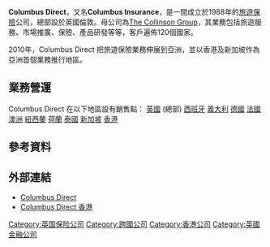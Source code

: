 {{unreferenced|time=2013-11-16T16:01:44+00:00}}
{{notchinesetitle|time=2011-08-03T08:19:47+00:00}}
{{Infobox Company |
company_name = Columbus Direct Ltd. |
company_logo = [[File:Columbus_logo.jpg|]]|
company_type = [[有限公司|有限公司]]|
company_slogan =  |
foundation =  |
location = {{GBR}}[[倫敦|倫敦]] |
key_people = |
industry = [[保險|保險]]|
sales =  |
profit =  |
asset =  |
revenue = |
market_value =  |
num_employees =  |
parent = [[The_Collinson_Group|The Collinson Group]] |
products = [[旅遊保險|旅遊保險]]|
homepage = http://www.columbusdirect.com/
}}

'''Columbus Direct'''，又名'''Columbus Insurance'''，是一間成立於1988年的[[旅遊保險|旅遊保險]]公司，總部設於英國倫敦。母公司為[[The_Collinson_Group|The Collinson Group]]，其業務包括旅遊服務、市場推廣、保險、產品研發等等，客戶遍佈120個國家。

2010年，Columbus Direct 把旅遊保險業務伸展到亞洲，並以香港及新加坡作為亞洲首個業務推行地區。

==業務營運==
Columbus Direct 在以下地區設有銷售點：
[[英國|英國]] (總部)
[[西班牙|西班牙]]
[[義大利|義大利]]
[[德國|德國]]
[[法國|法國]]
[[澳洲|澳洲]]
[[紐西蘭|紐西蘭]]
[[荷蘭|荷蘭]]
[[泰國|泰國]]
[[新加坡|新加坡]]
[[香港|香港]]

==參考資料==
{{Reflist}}

==外部連結==
*[http://www.columbusdirect.com/ Columbus Direct]{{Wayback|url=http://www.columbusdirect.com/ |date=20110718154604 }}
*[http://www.columbusinsurance.com.hk/ Columbus Direct 香港]{{Wayback|url=http://www.columbusinsurance.com.hk/ |date=20110813192227 }}

{{Authority control}}
[[Category:英国保险公司|Category:英国保险公司]]
[[Category:跨國公司|Category:跨國公司]]
[[Category:香港公司|Category:香港公司]]
[[Category:英國金融公司|Category:英國金融公司]]